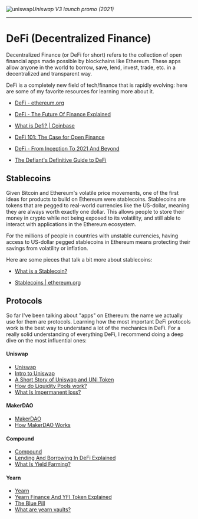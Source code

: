 
<Bleed>![uniswap](../public/defi.png)</Bleed>*Uniswap V3 launch promo (2021)*

---

# DeFi (Decentralized Finance)

Decentralized Finance (or DeFi for short) refers to the collection of open financial apps made possible by blockchains like Ethereum. These apps allow anyone in the world to borrow, save, lend, invest, trade, etc. in a decentralized and transparent way.

DeFi is a completely new field of tech/finance that is rapidly evolving: here are some of my favorite resources for learning more about it.

- [DeFi - ethereum.org](https://ethereum.org/en/defi/)

- [DeFi - The Future Of Finance Explained](https://www.youtube.com/watch?v=H-O3r2YMWJ4)

- [What is Defi? | Coinbase](https://www.coinbase.com/learn/crypto-basics/what-is-defi)

- [DeFi 101: The Case for Open Finance](https://www.youtube.com/watch?v=kfO-6vMxfpc&list=PLaDcID4s1KronHMKojfjwiHL0DdQEPDcq&index=3)

- [DeFi - From Inception To 2021 And Beyond](https://www.youtube.com/watch?v=qFBYB4W2tqU)

- [The Defiant's Definitive Guide to DeFi](https://newsletter.thedefiant.io/p/the-defiants-definitive-guide-to)

## Stablecoins

Given Bitcoin and Ethereum's volatile price movements, one of the first ideas for products to build on Ethereum were stablecoins. Stablecoins are tokens that are pegged to real-world currencies like the US-dollar, meaning they are always worth exactly one dollar. This allows people to store their money in crypto while not being exposed to its volatility, and still able to interact with applications in the Ethereum ecosystem.

For the millions of people in countries with unstable currencies, having access to US-dollar pegged stablecoins in Ethereum means protecting their savings from volatility or inflation.

Here are some pieces that talk a bit more about stablecoins:

- [What is a Stablecoin?](https://www.coinbase.com/learn/crypto-basics/what-is-a-stablecoin)

- [Stablecoins | ethereum.org](https://ethereum.org/en/stablecoins/)

## Protocols

So far I've been talking about "apps" on Ethereum: the name we actually use for them are protocols. Learning how the most important DeFi protocols work is the best way to understand a lot of the mechanics in DeFi. For a really solid understanding of everything DeFi, I recommend doing a deep dive on the most influential ones:

#### Uniswap

- [Uniswap](http://uniswap.org)
- [Intro to Uniswap](https://docs.uniswap.org/protocol/introduction)
- [A Short Story of Uniswap and UNI Token](https://www.youtube.com/watch?v=LpjMgS4OVzs)
- [How do Liquidity Pools work?](https://www.youtube.com/watch?v=cizLhxSKrAc)
- [What Is Impermanent loss?](https://www.youtube.com/watch?v=8XJ1MSTEuU0)

#### MakerDAO

- [MakerDAO](https://makerdao.com/en/)
- [How MakerDAO Works](https://www.youtube.com/watch?v=J9q8hkyy8oM)

#### Compound

- [Compound](https://compound.finance/)
- [Lending And Borrowing In DeFi Explained](https://www.youtube.com/watch?v=aTp9er6S73M&list=PLjrTIwaNiTwn39tg3sR_bPBWGHoznv47D&index=19)
- [What Is Yield Farming?](https://www.youtube.com/watch?v=ClnnLI1SClA&list=PLjrTIwaNiTwn39tg3sR_bPBWGHoznv47D&index=4)

#### Yearn

- [Yearn](https://yearn.finance/)
- [Yearn Finance And YFI Token Explained](https://www.youtube.com/watch?v=qG1goOptZ5w&list=PLjrTIwaNiTwn39tg3sR_bPBWGHoznv47D&index=10)
- [The Blue Pill](http://thebluepill.eth.link)
- [What are yearn vaults?](https://www.youtube.com/watch?v=9vTaNl2_B8A)
